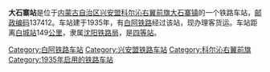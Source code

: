 {{noteTA
|1=zh-cn:始发车次; zh-hk:列車班次;
|2=zh-cn:车次; zh-hk:班次;
}}
{{Infobox China railway station
|车站名称 = 大石寨站
|图片 = 
|图片介绍 = 
|其他名称 = 
|车站拼音 = Dashizhai
|英文名称 = Dashizhai Railway Station
|车站代码 = 56111
|电报码 = RZT
|拼音码 = DSZ
|车站地址 = [[内蒙古自治区|内蒙古自治区]][[兴安盟|兴安盟]][[科尔沁右翼前旗|科尔沁右翼前旗]][[大石寨镇|大石寨镇]]
|坐标 = {{coord|46.310323|N|121.376734|E|display=inline,title}}
|归属 = [[沈阳铁路局|沈阳铁路局]][[白城车务段|白城车务段]]
|线路 = [[白阿铁路|白阿铁路]]
|车站等级 = [[四等站_(中铁)|四等站]]
}}
'''大石寨站'''是位于[[内蒙古自治区|内蒙古自治区]][[兴安盟|兴安盟]][[科尔沁右翼前旗|科尔沁右翼前旗]][[大石寨镇|大石寨镇]]的一个铁路车站，[[邮政编码|邮政编码]]137412。车站建于1935年，有[[白阿铁路|白阿铁路]]经过该站，现办理客货运。车站距离[[白城站|白城站]]149[[公里|公里]]，隶属[[沈阳铁路局|沈阳铁路局]]，是[[四等站_(中铁)|四等站]]。

{{start rail box|[[中国铁路|中国铁路]]}}
{{s-inop|[[忙罕屯站|忙罕屯站]]|{{站|白城}}方向}}
{{s-line|[[白阿铁路|白阿铁路]]<br />{{0}}← 5km 大石寨站 13km →}}
{{s-inop|[[猛鹫山站|猛鹫山站]]|{{站|伊尔灺}}方向}}
{{end box}}
{{白阿铁路}}
{{铁路车站小作品}}
{{内蒙古小作品}}

[[Category:白阿铁路车站|Category:白阿铁路车站]]
[[Category:兴安盟铁路车站|Category:兴安盟铁路车站]]
[[Category:科尔沁右翼前旗|Category:科尔沁右翼前旗]]
[[Category:1935年启用的铁路车站|Category:1935年启用的铁路车站]]